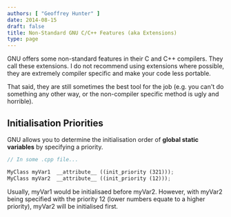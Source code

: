 ```yaml
---
authors: [ "Geoffrey Hunter" ]
date: 2014-08-15
draft: false
title: Non-Standard GNU C/C++ Features (aka Extensions)
type: page
---
```



GNU offers some non-standard features in their C and C++ compilers. They call these extensions. I do not recommend using extensions where possible, they are extremely compiler specific and make your code less portable.

That said, they are still sometimes the best tool for the job (e.g. you can't do something any other way, or the non-compiler specific method is ugly and horrible).

## Initialisation Priorities

GNU allows you to determine the initialisation order of **global static variables** by specifying a priority.
    
```c++
// In some .cpp file...

MyClass myVar1  __attribute__ ((init_priority (321)));
MyClass myVar2  __attribute__ ((init_priority (12)));
```

Usually, myVar1 would be initialisaed before myVar2. However, with myVar2 being specified with the priority 12 (lower numbers equate to a higher priority), myVar2 will be initialised first.
